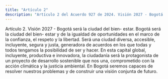 ```yaml
---
title: "Artículo 2"
description: "Artículo 2 del Acuerdo 927 de 2024. Visión 2027 - Bogotá será la ciudad del bien- estar."
---
```


Artículo 2. Visión 2027 - Bogotá será la ciudad del bien- estar. Bogotá será la ciudad del bien- estar y de la igualdad de oportunidades en el marco de la confianza, el respeto y la libertad. Será una ciudad diversa, accesible, incluyente, segura y justa, generadora de acuerdos en los que todas y todos tengamos la posibilidad de ser y hacer.
En esta capital global, incluyente, productiva e innovadora, la ciudadanía será la protagonista de un proyecto de desarrollo sostenible que nos una, comprometido con la acción climática y la justicia ambiental. 
En Bogotá seremos capaces de resolver nuestros problemas y de construir una visión conjunta de futuro.